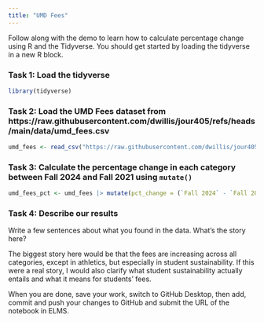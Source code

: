 ```yaml
---
title: "UMD Fees"
---
```


Follow along with the demo to learn how to calculate percentage change using R and the Tidyverse. You should get started by loading the tidyverse in a new R block.


### Task 1: Load the tidyverse
```r
library(tidyverse)
```



### Task 2: Load the UMD Fees dataset from https://raw.githubusercontent.com/dwillis/jour405/refs/heads/main/data/umd_fees.csv
```r
umd_fees <- read_csv("https://raw.githubusercontent.com/dwillis/jour405/refs/heads/main/data/umd_fees.csv")
```



### Task 3: Calculate the percentage change in each category between Fall 2024 and Fall 2021 using `mutate()`
```r
umd_fees_pct <- umd_fees |> mutate(pct_change = (`Fall 2024` - `Fall 2021`)/`Fall 2021` * 100)
```

### Task 4: Describe our results

Write a few sentences about what you found in the data. What's the story here?

The biggest story here would be that the fees are increasing across all categories, except in athletics, but especially in student sustainability. If this were a real story, I would also clarify what student sustainability actually entails and what it means for students' fees.



When you are done, save your work, switch to GitHub Desktop, then add, commit and push your changes to GitHub and submit the URL of the notebook in ELMS.

